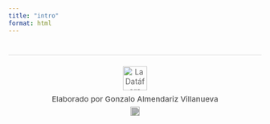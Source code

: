 ```yaml
---
title: "intro"
format: html
---
```






``` {=html}        
<!-- FOOTER limpio: logo arriba, autor y GitHub debajo -->
<div style="
  margin-top: 40px;
  padding: 22px 0 18px 0;
  border-top: 1px solid #ddd;
  text-align: center;
  color: #555;
  font-size: 0.95rem;
">
  <!-- Logo -->
  <img src="logo.png"
       alt="La Datáfora"
       style="height:48px; display:block; margin:0 auto 8px auto; opacity:0.9;">
  
  <!-- Texto -->
  <div style="font-weight:500; margin-bottom:6px;">
    Elaborado por Gonzalo Almendariz Villanueva
  </div>
  
  <!-- GitHub pequeño -->
  <a href="https://github.com/gonzaloalmendariz" target="_blank" aria-label="GitHub"
     style="display:inline-block;">
    <img src="https://cdn.jsdelivr.net/gh/simple-icons/simple-icons/icons/github.svg"
         alt="GitHub" style="height:18px; filter:invert(35%); opacity:0.8;">
  </a>
</div>
```